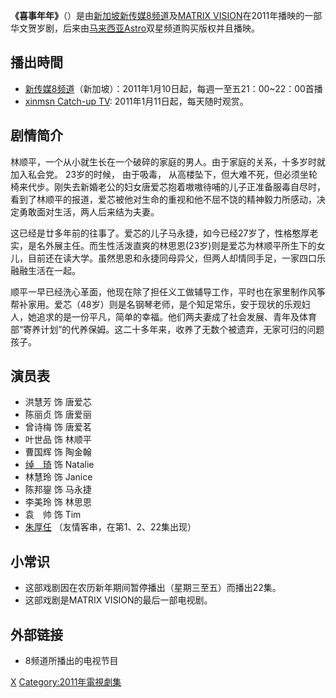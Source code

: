 {{電視節目信息框
| 名稱       = 喜事年年
| 原名       = Prosperity 
| 類型       = [[华文贺岁剧|华文贺岁剧]]
| 演出       = [[洪慧芳|洪慧芳]]、[[陈丽贞|陈丽贞]]、[[曾诗梅|曾诗梅]]、<br>[[叶世品|叶世品]]、[[曹国辉|曹国辉]]、[[梁丽芳|绰琦]]、[[林慧玲|林慧玲]]、<br>[[李美玲|李美玲]]、[[陈邦鋆|陈邦鋆]]、[[袁帅|袁帅]]
| 主題曲     = 〈转不过的弯〉
| 主唱       = 乐声
| 作曲       = Benny Wong
| 填詞       = 乐声
| 片頭曲     = 
| 片尾曲     = 〈只能是朋友〉
| 主唱2      = 乐声
| 作曲2      = Benny Wong
| 填詞2      = 乐声
| 國家       = {{SIN}}
| 語言       = [[華語|華語]] 
| 每集長     = 60分鐘(含廣告)
| 集數       = 22
| 執行製片   = 
| 導演      = 鄔毓琳、傅雅欣
| 製片人     = 李淑萍
| 監製       = 林明哲、廖明利
| 故事       = 廖明利張湄紜
| 編劇       = 張湄紜
| 編審       = 張湄紜
| 副製片人   = 
| 共同製片人 = 
| 剪輯       = 鄔毓琳、廖秦弘
| 頻道1      = [[新传媒8频道|新传媒8频道]]
| 視頻制式1  = [[PAL制式|PAL]][[標準畫質電視|標準畫質]][[16:9|16:9]]
| 音頻制式1  = 
| 首播國家1  = {{SIN}}
| 首播地區1  = 新加坡、柔佛州
| 開始1      = 2011年1月10日
| 結束1      = 2011年2月11日
| 頻道2      = [[Astro双星|Astro双星]]
| 視頻制式2  = [[PAL制式|PAL]][[標準畫質電視|標準畫質]]
| 音頻制式2  = 
| 首播國家2  = {{MYS}}
| 首播地區2  = 全马来西亚
| 開始2      = 
| 結束2      = 
| 晚于        = 破天网
| 早于        = 乐在双城
| 相关节目    = 3个女人一个宝
| 官方網站   = http://xinmsn.com/prosperity
}}
'''《喜事年年》'''（{{lang-en|'''Prosperity'''}}）是由[[新加坡|新加坡]][[新传媒8频道|新传媒8频道]]及[[MATRIX_VISION|MATRIX VISION]]在2011年播映的一部华文贺岁剧，后来由[[马来西亚|马来西亚]]Astro双星频道购买版权并且播映。

== 播出時間 ==
*[[新传媒8频道|新传媒8频道]]（新加坡）：2011年1月10日起，每週一至五21：00~22：00首播
*[http://xinmsn.com/catchup xinmsn Catch-up TV]{{Dead link|date=2020年3月 |bot=InternetArchiveBot |fix-attempted=yes }}: 2011年1月11日起，每天随时观赏。

== 剧情简介 ==
林顺平，一个从小就生长在一个破碎的家庭的男人。由于家庭的关系，十多岁时就加入私会党。 23岁的时候， 由于吸毒， 从高楼坠下，但大难不死，但必须坐轮椅来代步。刚失去新婚老公的妇女唐爱芯抱着嗷嗷待哺的儿子正准备服毒自尽时，看到了林顺平的报道，爱芯被他对生命的重视和他不屈不饶的精神毅力所感动，决定勇敢面对生活，两人后来结为夫妻。

这已经是廿多年前的往事了。爱芯的儿子马永捷，如今已经27岁了，性格憨厚老实，是名{{tsl|en|HortPark|园艺园林}}外展主任。而生性活泼直爽的林思恩(23岁)则是爱芯为林顺平所生下的女儿，目前还在读大学。虽然思恩和永捷同母异父，但两人却情同手足，一家四口乐融融生活在一起。

顺平一早已经洗心革面，他现在除了担任义工做辅导工作，平时也在家里制作风筝帮补家用。爱芯（48岁）则是名钢琴老师，是个知足常乐，安于现状的乐观妇人，她追求的是一份平凡，简单的幸福。他们两夫妻成了社会发展、青年及体育部“寄养计划”的代养保姆。这二十多年来，收养了无数个被遗弃，无家可归的问题孩子。

== 演员表 ==
*  洪慧芳  饰  唐爱芯 
*  陈丽贞  饰  唐爱丽 
*  曾诗梅  饰  唐爱茗 
*  叶世品  饰  林顺平 
*  曹国辉  饰  陶金翰 
*  [[绰琦|绰　琦]]  饰  Natalie 
*  林慧玲  饰  Janice 
*  陈邦鋆  饰  马永捷 
*  李美玲  饰  林思恩 
*  袁　帅  饰  Tim 
*  [[朱厚任|朱厚任]] （友情客串，在第1、2、22集出现）

==小常识==
*这部戏剧因在农历新年期间暂停播出（星期三至五）而播出22集。
*这部戏剧是MATRIX VISION的最后一部电视剧。

==外部链接==
*8频道所播出的电视节目
{{電視節目的變遷
|電視台={{SIN}} [[新传媒8频道|新传媒8频道]]
|播放檔次= 星期一~五21:00 - 22:00
|節目名稱='''喜事年年''' <br>（2011年1月10日-2011年2月11日）
|上一節目=破天网<br>（2010年12月6日-2011年1月7日）<br> '''年尾重头剧'''
|下一節目=乐在双城<br>（2011年2月14日-2011年3月14日） 
|2電視台={{SIN}} [[新传媒8频道|新传媒8频道]]
|2播放檔次= 星期一~五17:30 - 18:30
|2節目名稱='''喜事年年''' <br>（2011年12月29日-2012年1月31日）
|2上一節目=乐在双城<br>（2011年2月14日-2011年3月14日）
|2下一節目= <br>（2012年2月1日- ）
}}
{{電視節目的變遷
|電視台={{CHNML}} [[中国东三台|中国东三台]]
|播放檔次= 星期一至五 19:00 - 20:00
|節目名稱='''喜事年年''' <br>（2021年12月8日-2022年1月6日）
|上一節目=[[团圆饭|团圆饭]]<br>（2021年11月10日-2021年12月7日）
|下一節目=過好年<br>（2022年1月7日-2022年2月7日）<hr>[[雙星報喜|雙星報喜]]<br>（2022年2月8日-2022年3月2日)<hr>[[百歲大吉|百歲大吉]] <br>（2022年3月3日-2022年3月30日）
|2播放檔次= 星期一至五 19:00 - 20:00（重播）
|2節目名稱= 喜事年年（重播）<br>（2022年6月28日-2022年7月27日）
|2上一節目=[[好運到|好運到]]<br>（2022年5月31日-2022年6月27日）
|2下一節目=
}}

{{新传媒8频道所播出的电视剧}}

{{DEFAULTSORT:Prosperity}}
[[Category:新加坡电视剧|X]]
[[Category:2011年電視劇集|Category:2011年電視劇集]]